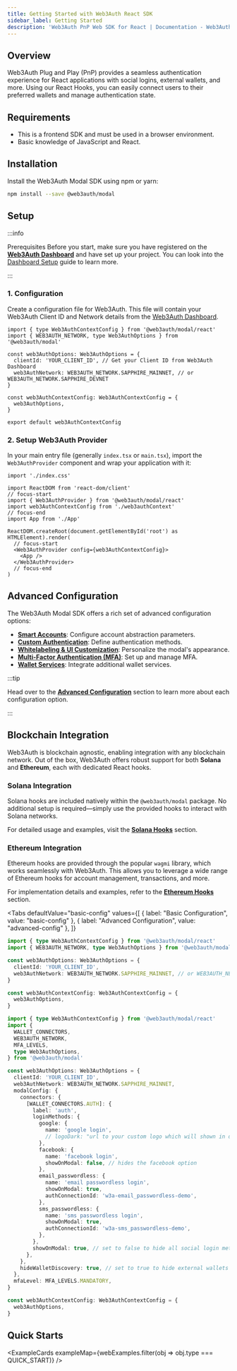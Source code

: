```yaml
---
title: Getting Started with Web3Auth React SDK
sidebar_label: Getting Started
description: 'Web3Auth PnP Web SDK for React | Documentation - Web3Auth'
---
```



## Overview

Web3Auth Plug and Play (PnP) provides a seamless authentication experience for React applications with social logins, external wallets, and more. Using our React Hooks, you can easily connect users to their preferred wallets and manage authentication state.

## Requirements

- This is a frontend SDK and must be used in a browser environment.
- Basic knowledge of JavaScript and React.

## Installation

Install the Web3Auth Modal SDK using npm or yarn:

```bash npm2yarn
npm install --save @web3auth/modal
```

## Setup

:::info

Prerequisites Before you start, make sure you have registered on the [**Web3Auth Dashboard**](https://dashboard.web3auth.io/) and have set up your project. You can look into the [Dashboard Setup](/dashboard) guide to learn more.

:::

### 1. Configuration

Create a configuration file for Web3Auth. This file will contain your Web3Auth Client ID and Network details from the [Web3Auth Dashboard](https://dashboard.web3auth.io/).

```tsx title="web3authContext.tsx"
import { type Web3AuthContextConfig } from '@web3auth/modal/react'
import { WEB3AUTH_NETWORK, type Web3AuthOptions } from '@web3auth/modal'

const web3AuthOptions: Web3AuthOptions = {
  clientId: 'YOUR_CLIENT_ID', // Get your Client ID from Web3Auth Dashboard
  web3AuthNetwork: WEB3AUTH_NETWORK.SAPPHIRE_MAINNET, // or WEB3AUTH_NETWORK.SAPPHIRE_DEVNET
}

const web3AuthContextConfig: Web3AuthContextConfig = {
  web3AuthOptions,
}

export default web3AuthContextConfig
```

### 2. Setup Web3Auth Provider

In your main entry file (generally `index.tsx` or `main.tsx`), import the `Web3AuthProvider` component and wrap your application with it:

```tsx title="main.tsx"
import './index.css'

import ReactDOM from 'react-dom/client'
// focus-start
import { Web3AuthProvider } from '@web3auth/modal/react'
import web3AuthContextConfig from './web3authContext'
// focus-end
import App from './App'

ReactDOM.createRoot(document.getElementById('root') as HTMLElement).render(
  // focus-start
  <Web3AuthProvider config={web3AuthContextConfig}>
    <App />
  </Web3AuthProvider>
  // focus-end
)
```

## Advanced Configuration

The Web3Auth Modal SDK offers a rich set of advanced configuration options:

- **[Smart Accounts](./advanced/smart-accounts)**: Configure account abstraction parameters.
- **[Custom Authentication](./advanced/custom-authentication)**: Define authentication methods.
- **[Whitelabeling & UI Customization](./advanced/whitelabel)**: Personalize the modal's appearance.
- **[Multi-Factor Authentication (MFA)](./advanced/mfa)**: Set up and manage MFA.
- **[Wallet Services](./advanced/wallet-services)**: Integrate additional wallet services.

:::tip

Head over to the [**Advanced Configuration**](./advanced) section to learn more about each configuration option.

:::

## Blockchain Integration

Web3Auth is blockchain agnostic, enabling integration with any blockchain network. Out of the box, Web3Auth offers robust support for both **Solana** and **Ethereum**, each with dedicated React hooks.

### Solana Integration

Solana hooks are included natively within the `@web3auth/modal` package. No additional setup is required—simply use the provided hooks to interact with Solana networks.

For detailed usage and examples, visit the [**Solana Hooks**](./react/solana-hooks) section.

### Ethereum Integration

Ethereum hooks are provided through the popular `wagmi` library, which works seamlessly with Web3Auth. This allows you to leverage a wide range of Ethereum hooks for account management, transactions, and more.

For implementation details and examples, refer to the [**Ethereum Hooks**](./react/ethereum-hooks) section.

<Tabs
  defaultValue="basic-config"
  values={[
    { label: "Basic Configuration", value: "basic-config" },
    { label: "Advanced Configuration", value: "advanced-config" },
  ]}
>

<TabItem value="basic-config">

```ts
import { type Web3AuthContextConfig } from '@web3auth/modal/react'
import { WEB3AUTH_NETWORK, type Web3AuthOptions } from '@web3auth/modal'

const web3AuthOptions: Web3AuthOptions = {
  clientId: 'YOUR_CLIENT_ID',
  web3AuthNetwork: WEB3AUTH_NETWORK.SAPPHIRE_MAINNET, // or WEB3AUTH_NETWORK.SAPPHIRE_DEVNET
}

const web3AuthContextConfig: Web3AuthContextConfig = {
  web3AuthOptions,
}
```

</TabItem>

<TabItem value="advanced-config">

```ts
import { type Web3AuthContextConfig } from '@web3auth/modal/react'
import {
  WALLET_CONNECTORS,
  WEB3AUTH_NETWORK,
  MFA_LEVELS,
  type Web3AuthOptions,
} from '@web3auth/modal'

const web3AuthOptions: Web3AuthOptions = {
  clientId: 'YOUR_CLIENT_ID',
  web3AuthNetwork: WEB3AUTH_NETWORK.SAPPHIRE_MAINNET,
  modalConfig: {
    connectors: {
      [WALLET_CONNECTORS.AUTH]: {
        label: 'auth',
        loginMethods: {
          google: {
            name: 'google login',
            // logoDark: "url to your custom logo which will shown in dark mode",
          },
          facebook: {
            name: 'facebook login',
            showOnModal: false, // hides the facebook option
          },
          email_passwordless: {
            name: 'email passwordless login',
            showOnModal: true,
            authConnectionId: 'w3a-email_passwordless-demo',
          },
          sms_passwordless: {
            name: 'sms passwordless login',
            showOnModal: true,
            authConnectionId: 'w3a-sms_passwordless-demo',
          },
        },
        showOnModal: true, // set to false to hide all social login methods
      },
    },
    hideWalletDiscovery: true, // set to true to hide external wallets discovery
  },
  mfaLevel: MFA_LEVELS.MANDATORY,
}

const web3AuthContextConfig: Web3AuthContextConfig = {
  web3AuthOptions,
}
```

</TabItem>

</Tabs>

<SdkTroubleshootingIntro />

## Quick Starts

<ExampleCards exampleMap={webExamples.filter(obj => obj.type === QUICK_START)} />
